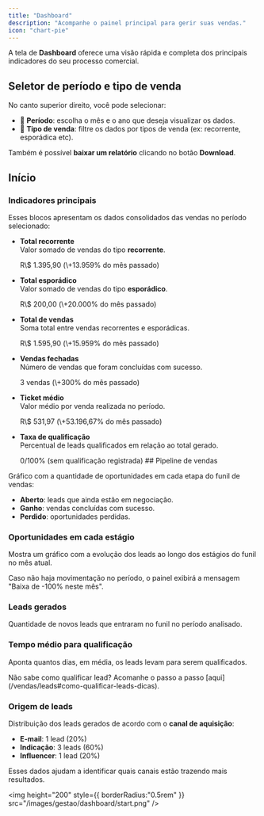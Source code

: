 ```yaml
---
title: "Dashboard"
description: "Acompanhe o painel principal para gerir suas vendas."
icon: "chart-pie"
---
```


A tela de **Dashboard** oferece uma visão rápida e completa dos principais indicadores do seu processo comercial.

## Seletor de período e tipo de venda

No canto superior direito, você pode selecionar:

- 📅 **Período**: escolha o mês e o ano que deseja visualizar os dados.
- 🧾 **Tipo de venda**: filtre os dados por tipos de venda (ex: recorrente, esporádica etc).

Também é possível **baixar um relatório** clicando no botão **Download**.

## Início

### Indicadores principais

Esses blocos apresentam os dados consolidados das vendas no período selecionado:

- **Total recorrente**\
  Valor somado de vendas do tipo **recorrente**.

  <Expandable title="Exemplo">
    R\$ 1.395,90 (\+13.959% do mês passado)
  </Expandable>
- **Total esporádico**\
  Valor somado de vendas do tipo **esporádico**.

  <Expandable title="Exemplo">
    R\$ 200,00 (\+20.000% do mês passado)
  </Expandable>
- **Total de vendas**\
  Soma total entre vendas recorrentes e esporádicas.

  <Expandable title="Exemplo">
    R\$ 1.595,90 (\+15.959% do mês passado)
  </Expandable>
- **Vendas fechadas**\
  Número de vendas que foram concluídas com sucesso.

  <Expandable title="Exemplo">
    3 vendas (\+300% do mês passado)
  </Expandable>
- **Ticket médio**\
  Valor médio por venda realizada no período.

  <Expandable title="Exemplo">
    R\$ 531,97 (\+53.196,67% do mês passado)
  </Expandable>
- **Taxa de qualificação**\
  Percentual de leads qualificados em relação ao total gerado.

  <Expandable title="Exemplo">
    0/100% (sem qualificação registrada)
  </Expandable>
  ## Pipeline de vendas

Gráfico com a quantidade de oportunidades em cada etapa do funil de vendas:

- **Aberto**: leads que ainda estão em negociação.
- **Ganho**: vendas concluídas com sucesso.
- **Perdido**: oportunidades perdidas.

### Oportunidades em cada estágio

Mostra um gráfico com a evolução dos leads ao longo dos estágios do funil no mês atual.

<Warning>
  Caso não haja movimentação no período, o painel exibirá a mensagem "Baixa de -100% neste mês".
</Warning>

### Leads gerados

Quantidade de novos leads que entraram no funil no período analisado.

### Tempo médio para qualificação

Aponta quantos dias, em média, os leads levam para serem qualificados.

<Tip>
  Não sabe como qualificar lead? Acomanhe o passo a passo [aqui](/vendas/leads#como-qualificar-leads-dicas).
</Tip>

### Origem de leads

Distribuição dos leads gerados de acordo com o **canal de aquisição**:

- **E-mail**: 1 lead (20%)
- **Indicação**: 3 leads (60%)
- **Influencer**: 1 lead (20%)

<Info>
  Esses dados ajudam a identificar quais canais estão trazendo mais resultados.
</Info>

   <img
     height="200"
     style={{ borderRadius:"0.5rem" }}
     src="/images/gestao/dashboard/start.png"
   />